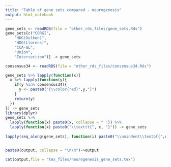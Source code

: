 ```yaml
---
title: "Table of gene sets compared - neurogenesis"
output: html_notebook
---
```


```r

gene_sets <- readRDS(file = "other_rds_files/gene_sets.Rds")
gene_sets[c("CORGI",
    "HDG(Dulken)",
    "HDG(Llorens)",
    "CCA-GL",
    "Union",
    "Intersection")] -> gene_sets

consensus34 <- readRDS(file = "other_rds_files/consensus34.Rds")

gene_sets %>% lapply(function(x){
  x %>% lapply(function(y){
    if(y %in% consensus34){
      y <- paste0("{\\color{red}",y,"}")
    }
    return(y)
  })
}) -> gene_sets
library(dplyr)
gene_sets %>%
  lapply(function(x) paste0(x, collapse = " ")) %>%
  lapply(function(x) paste0("\\texttt{", x, "}")) -> gene_sets
         
lapply(seq_along(gene_sets), function(i) paste0("\\noindent\\textbf{",names(gene_sets)[i], "}\n\n\\noindent", gene_sets[[i]])) -> output


paste0(output, collapse = "\n\n")->output

cat(output,file = "tex_files/neurogenesis_gene_sets.tex")
```
